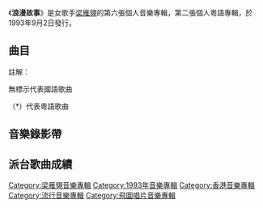{{Album infobox | <!-- See Wikipedia:WikiProject_Albums -->
|  Name        = 想你
|  Type        = [[錄音室專輯|錄音室專輯]]
|  Artist      = [[梁雁翎|梁雁翎]]
|  Cover       = 梁雁翎 浪漫故事.jpg
|  Released    = 1993年9月2日
|  Recorded    = 1993年
|  Genre       = [[粵語流行音樂|粵語流行音樂]]、[[國語流行音樂|國語流行音樂]]
|  Length      = 46:05
|  Label       = {{flagicon|BHKG}}[[飛圖唱片|飛圖唱片]]<br>{{flagicon|TWN}}[[名將音樂_(台灣)|名將音樂]]
|  Last album  = [[多情多煩惱|多情多煩惱]]<br>（1994年8月6日）
|  This album  = '''浪漫故事'''<br>（1993年9月2日）
|  Next album  = [[心甘情願|心甘情願]]<br>（1994年10月）
}}

《'''浪漫故事'''》是女歌手[[梁雁翎|梁雁翎]]的第六張個人音樂專輯，第二張個人粵語專輯，於1993年9月2日發行。

==曲目==
{{Tracklist
| collapsed = 
| headline = 
| font_size = 
| total_length = 46:05

| all_producer = [[鍾定一|鍾定一]]、[[鈕大可|鈕大可]]

| extra_column =

| title1 = 浪漫故事*
| music1 = [[陳容森|陳容森]]
| lyrics1 = 陳容森
| arranger1 = [[盧東尼|盧東尼]]
| longnote1 = 《讓我一個人走》粵語版
| length1 = 3:52

| title2 = 不應該的愛*
| music2 = [[Joe_Pasquale|Joe Pasquale]]
| lyrics2 = [[林振強|林振強]]
| arranger2 = [[唐奕聰|唐奕聰]]
| note2 = Edit Version
| longnote2 = 《不再為你等待》粵語版
| length2 = 3:54

| title3 = 說得輕易*
| music3 = 盧東尼
| lyrics3 = [[潘偉源|潘偉源]]
| arranger3 = 盧東尼
| longnote3 = 
| length3 = 3:20

| title4 = 對你的思念總是特別的深
| music4 = 陳容森
| lyrics4 = [[余致明|余致明]]<br>陳容森
| arranger4 = [[Donald_Ashley|Donald Ashley]]
| note4 = Remix
| longnote4 = 
| length4 = 4:02

| title5 = 該是休息的時候
| music5 = [[鈕大可|鈕大可]]
| lyrics5 = [[黃浩然_(填詞人)|黃浩然]]
| arranger5 = [[王豫民|王豫民]]
| longnote5 = 
| length5 = 4:34

| title6 = 不信任*
| music6 = [[Dominic_Messinger|Dominic Messinger]]<br>[[Cliff_Downs|Cliff Downs]]
| lyrics6 = 周禮茂
| arranger6 = Dominic Messinger<br>Cliff Downs
| longnote6 = 
| length6 = 3:26

| title7 = 若是你真想分開*
| music7 = [[黃品源|黃品源]]
| lyrics7 = 周禮茂
| arranger7 = Donald Ashley
| longnote7 = 改編自[[黃品源|黃品源]]的《縱然有一天我們分離》
| length7 = 4:12

| title8 = 盼繼續愛我*
| music8 = [[Roberto_Livi|Roberto Livi]]<br>[[Rudy_Perez|Rudy Perez]]
| lyrics8 = 周禮茂
| arranger8 = 盧東尼
| longnote8 = 
| length8 = 4:04

| title9 = 好聚好散
| music9 = [[D._Brethes|D. Brethes]]<br>[[L._Faria|L. Faria]]
| lyrics9 = [[丁曉雯|丁曉雯]]
| arranger9 = [[C._Y._Kong|C. Y. Kong]]
| longnote9 = [[馮博娟|馮博娟]]《不是擺花街》國語版
| length9 = 4:22

| title10 = 不變的溫柔為你守候
| music10 = [[黃慶元|黃慶元]]
| lyrics10 = 余致明
| arranger10 = 王豫民
| longnote10 = 
| length10 = 3:38

| title11 = 不應該的愛*
| music11 = Joe Pasquale
| lyrics11 = 林振強
| arranger11 = 唐奕聰
| longnote11 = 《不再為你等待》粵語版
| length11 = 6:38
}}

註解：

無標示代表國語歌曲

（*）代表粵語歌曲

== 音樂錄影帶 ==


== 派台歌曲成績 ==


[[Category:梁雁翎音樂專輯|Category:梁雁翎音樂專輯]]
[[Category:1993年音樂專輯|Category:1993年音樂專輯]]
[[Category:香港音樂專輯|Category:香港音樂專輯]]
[[Category:流行音樂專輯|Category:流行音樂專輯]]
[[Category:飛圖唱片音樂專輯|Category:飛圖唱片音樂專輯]]